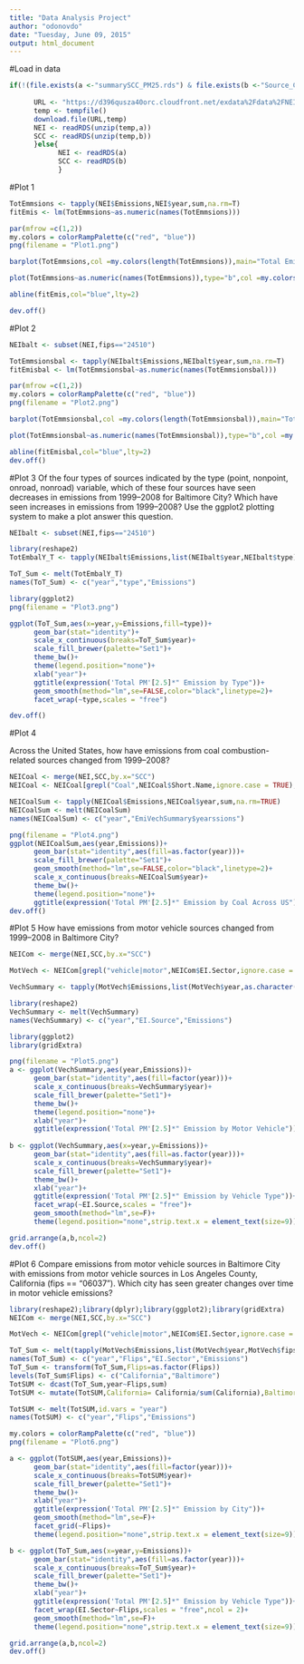 ```yaml
---
title: "Data Analysis Project"
author: "odonovdo"
date: "Tuesday, June 09, 2015"
output: html_document
---
```



#Load in data

```r

if(!(file.exists(a <-"summarySCC_PM25.rds") & file.exists(b <-"Source_Classification_Code.rds"))){
      
      URL <- "https://d396qusza40orc.cloudfront.net/exdata%2Fdata%2FNEI_data.zip"
      temp <- tempfile()
      download.file(URL,temp)
      NEI <- readRDS(unzip(temp,a))
      SCC <- readRDS(unzip(temp,b))
      }else{
            NEI <- readRDS(a)
            SCC <- readRDS(b)
            }
```

#Plot 1

```r

TotEmmsions <- tapply(NEI$Emissions,NEI$year,sum,na.rm=T)
fitEmis <- lm(TotEmmsions~as.numeric(names(TotEmmsions)))

par(mfrow =c(1,2))
my.colors = colorRampPalette(c("red", "blue"))
png(filename = "Plot1.png")

barplot(TotEmmsions,col =my.colors(length(TotEmmsions)),main="Total Emissions by Year",cex.main=0.8,xlab="Year",ylab=expression('Total PM'[2.5]*" Emission"))

plot(TotEmmsions~as.numeric(names(TotEmmsions)),type="b",col =my.colors(length(TotEmmsions)),main="Total Emissions by Year",cex.main=0.8,xlab="Year",ylab=expression('Total PM'[2.5]*" Emission"),ylim = c(0,max(TotEmmsions)))

abline(fitEmis,col="blue",lty=2)

dev.off()
```

#Plot 2

```r
NEIbalt <- subset(NEI,fips=="24510")

TotEmmsionsbal <- tapply(NEIbalt$Emissions,NEIbalt$year,sum,na.rm=T)
fitEmisbal <- lm(TotEmmsionsbal~as.numeric(names(TotEmmsionsbal)))

par(mfrow =c(1,2))
my.colors = colorRampPalette(c("red", "blue"))
png(filename = "Plot2.png")

barplot(TotEmmsionsbal,col =my.colors(length(TotEmmsionsbal)),main="Total Emissions for Baltimore by Year",cex.main=0.8,xlab="Year",ylab=expression('Total PM'[2.5]*" Emission"))

plot(TotEmmsionsbal~as.numeric(names(TotEmmsionsbal)),type="b",col =my.colors(length(TotEmmsions)),main="Total Emissions for Baltimore by Year",cex.main=0.8,xlab="Year",ylab=expression('Total PM'[2.5]*" Emission"),ylim = c(0,max(TotEmmsionsbal)))

abline(fitEmisbal,col="blue",lty=2)
dev.off()
```

#Plot 3
Of the four types of sources indicated by the type (point, nonpoint, onroad, nonroad) variable, which of these four sources have seen decreases in emissions from 1999–2008 for Baltimore City? Which have seen increases in emissions from 1999–2008? Use the ggplot2 plotting system to make a plot answer this question.


```r
NEIbalt <- subset(NEI,fips=="24510")

library(reshape2)
TotEmbalY_T <- tapply(NEIbalt$Emissions,list(NEIbalt$year,NEIbalt$type),sum,na.rm=TRUE)

ToT_Sum <- melt(TotEmbalY_T)
names(ToT_Sum) <- c("year","type","Emissions")

library(ggplot2)
png(filename = "Plot3.png")

ggplot(ToT_Sum,aes(x=year,y=Emissions,fill=type))+
      geom_bar(stat="identity")+
      scale_x_continuous(breaks=ToT_Sum$year)+
      scale_fill_brewer(palette="Set1")+
      theme_bw()+
      theme(legend.position="none")+
      xlab("year")+
      ggtitle(expression('Total PM'[2.5]*" Emission by Type"))+
      geom_smooth(method="lm",se=FALSE,color="black",linetype=2)+
      facet_wrap(~type,scales = "free")

dev.off()
```

#Plot 4

Across the United States, how have emissions from coal combustion-related sources changed from 1999–2008?


```r

NEICoal <- merge(NEI,SCC,by.x="SCC")
NEICoal <- NEICoal[grepl("Coal",NEICoal$Short.Name,ignore.case = TRUE),]

NEICoalSum <- tapply(NEICoal$Emissions,NEICoal$year,sum,na.rm=TRUE)
NEICoalSum <- melt(NEICoalSum)
names(NEICoalSum) <- c("year","EmiVechSummary$yearssions")

png(filename = "Plot4.png")
ggplot(NEICoalSum,aes(year,Emissions))+
      geom_bar(stat="identity",aes(fill=as.factor(year)))+
      scale_fill_brewer(palette="Set1")+
      geom_smooth(method="lm",se=FALSE,color="black",linetype=2)+
      scale_x_continuous(breaks=NEICoalSum$year)+
      theme_bw()+
      theme(legend.position="none")+
      ggtitle(expression('Total PM'[2.5]*" Emission by Coal Across US"))
dev.off()
```

#Plot 5
How have emissions from motor vehicle sources changed from 1999–2008 in Baltimore City?

```r

NEICom <- merge(NEI,SCC,by.x="SCC")

MotVech <- NEICom[grepl("vehicle|motor",NEICom$EI.Sector,ignore.case = T) & NEICom$fips=="24510",]

VechSummary <- tapply(MotVech$Emissions,list(MotVech$year,as.character(MotVech$EI.Sector)),sum,na.rm=TRUE)

library(reshape2)
VechSummary <- melt(VechSummary)
names(VechSummary) <- c("year","EI.Source","Emissions")

library(ggplot2)
library(gridExtra)

png(filename = "Plot5.png")
a <- ggplot(VechSummary,aes(year,Emissions))+
      geom_bar(stat="identity",aes(fill=factor(year)))+
      scale_x_continuous(breaks=VechSummary$year)+
      scale_fill_brewer(palette="Set1")+
      theme_bw()+
      theme(legend.position="none")+
      xlab("year")+
      ggtitle(expression('Total PM'[2.5]*" Emission by Motor Vehicle"))
      
b <- ggplot(VechSummary,aes(x=year,y=Emissions))+
      geom_bar(stat="identity",aes(fill=as.factor(year)))+
      scale_x_continuous(breaks=VechSummary$year)+
      scale_fill_brewer(palette="Set1")+
      theme_bw()+
      xlab("year")+
      ggtitle(expression('Total PM'[2.5]*" Emission by Vehicle Type"))+
      facet_wrap(~EI.Source,scales = "free")+
      geom_smooth(method="lm",se=F)+
      theme(legend.position="none",strip.text.x = element_text(size=9))

grid.arrange(a,b,ncol=2)
dev.off()

```


#Plot 6
Compare emissions from motor vehicle sources in Baltimore City with emissions from motor vehicle sources in Los Angeles County, California (fips == "06037"). Which city has seen greater changes over time in motor vehicle emissions?

```r
library(reshape2);library(dplyr);library(ggplot2);library(gridExtra)
NEICom <- merge(NEI,SCC,by.x="SCC")

MotVech <- NEICom[grepl("vehicle|motor",NEICom$EI.Sector,ignore.case = T) & (NEICom$fips=="24510"|NEICom$fips=="06037"),]

ToT_Sum <- melt(tapply(MotVech$Emissions,list(MotVech$year,MotVech$fips,as.character(MotVech$EI.Sector)),sum))
names(ToT_Sum) <- c("year","Flips","EI.Sector","Emissions")
ToT_Sum <- transform(ToT_Sum,Flips=as.factor(Flips))
levels(ToT_Sum$Flips) <- c("California","Baltimore")
TotSUM <- dcast(ToT_Sum,year~Flips,sum)
TotSUM <- mutate(TotSUM,California= California/sum(California),Baltimore= Baltimore/sum(Baltimore))

TotSUM <- melt(TotSUM,id.vars = "year")
names(TotSUM) <- c("year","Flips","Emissions")

my.colors = colorRampPalette(c("red", "blue"))
png(filename = "Plot6.png")

a <- ggplot(TotSUM,aes(year,Emissions))+
      geom_bar(stat="identity",aes(fill=factor(year)))+
      scale_x_continuous(breaks=TotSUM$year)+
      scale_fill_brewer(palette="Set1")+
      theme_bw()+
      xlab("year")+
      ggtitle(expression('Total PM'[2.5]*" Emission by City"))+
      geom_smooth(method="lm",se=F)+
      facet_grid(~Flips)+
      theme(legend.position="none",strip.text.x = element_text(size=9))

b <- ggplot(ToT_Sum,aes(x=year,y=Emissions))+
      geom_bar(stat="identity",aes(fill=as.factor(year)))+
      scale_x_continuous(breaks=ToT_Sum$year)+
      scale_fill_brewer(palette="Set1")+
      theme_bw()+
      xlab("year")+
      ggtitle(expression('Total PM'[2.5]*" Emission by Vehicle Type"))+
      facet_wrap(EI.Sector~Flips,scales = "free",ncol = 2)+
      geom_smooth(method="lm",se=F)+
      theme(legend.position="none",strip.text.x = element_text(size=9))

grid.arrange(a,b,ncol=2)
dev.off()
```


